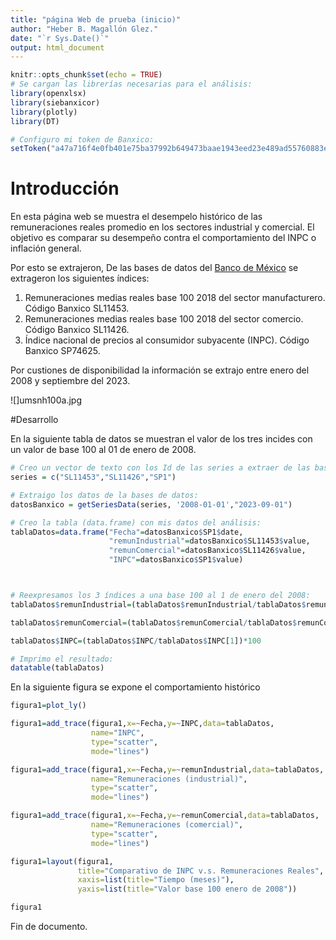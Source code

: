 ---
title: "página Web de prueba (inicio)"
author: "Heber B. Magallón Glez."
date: "`r Sys.Date()`"
output: html_document
---

```{r setup, include=FALSE}
knitr::opts_chunk$set(echo = TRUE)
# Se cargan las librerías necesarias para el análisis:
library(openxlsx)
library(siebanxicor)
library(plotly)
library(DT)

# Configuro mi token de Banxico:
setToken("a47a716f4e0fb401e75ba37992b649473baae1943eed23e489ad55760883ec06")
```

# Introducción

En esta página web se muestra el desempelo histórico de las remuneraciones reales promedio en los sectores industrial y comercial. El objetivo es comparar su desempeño contra el comportamiento del INPC o inflación general.

Por esto se extrajeron, De las bases de datos del [Banco de México](https://www.banxico.org.mx/SieAPIRest/service/v1/doc/catalogoSeries#) se extrageron los siguientes índices:

1. Remuneraciones medias reales base 100 2018 del sector manufacturero. Código Banxico SL11453.
2. Remuneraciones medias reales base 100 2018 del sector comercio. Código Banxico SL11426.
3. Índice nacional de precios al consumidor subyacente (INPC). Código Banxico SP74625.

Por custiones de disponibilidad la información se extrajo entre enero del 2008 y septiembre del 2023.

![]umsnh100a.jpg


#Desarrollo

En la siguiente tabla de datos se muestran el valor de los tres incides con un valor de base 100 al 01 de enero de 2008.


```{r tablaDatos,echo=FALSE}
# Creo un vector de texto con los Id de las series a extraer de las bases de datos:
series = c("SL11453","SL11426","SP1")

# Extraigo los datos de la bases de datos:
datosBanxico = getSeriesData(series, '2008-01-01',"2023-09-01")

# Creo la tabla (data.frame) con mis datos del análisis:
tablaDatos=data.frame("Fecha"=datosBanxico$SP1$date,
                      "remunIndustrial"=datosBanxico$SL11453$value,
                      "remunComercial"=datosBanxico$SL11426$value,
                      "INPC"=datosBanxico$SP1$value)



# Reexpresamos los 3 índices a una base 100 al 1 de enero del 2008:
tablaDatos$remunIndustrial=(tablaDatos$remunIndustrial/tablaDatos$remunIndustrial[1])*100

tablaDatos$remunComercial=(tablaDatos$remunComercial/tablaDatos$remunComercial[1])*100

tablaDatos$INPC=(tablaDatos$INPC/tablaDatos$INPC[1])*100

# Imprimo el resultado:
datatable(tablaDatos)
```

En la siguiente figura se expone el comportamiento histórico 

```{r grafPlotly1a, echo=FALSE}
figura1=plot_ly()

figura1=add_trace(figura1,x=~Fecha,y=~INPC,data=tablaDatos,
                  name="INPC",
                  type="scatter",
                  mode="lines")

figura1=add_trace(figura1,x=~Fecha,y=~remunIndustrial,data=tablaDatos,
                  name="Remuneraciones (industrial)",
                  type="scatter", 
                  mode="lines")

figura1=add_trace(figura1,x=~Fecha,y=~remunComercial,data=tablaDatos,
                  name="Remuneraciones (comercial)",
                  type="scatter",
                  mode="lines")

figura1=layout(figura1,
               title="Comparativo de INPC v.s. Remuneraciones Reales",
               xaxis=list(title="Tiempo (meses)"),
               yaxis=list(title="Valor base 100 enero de 2008"))

figura1
```

Fin de documento.